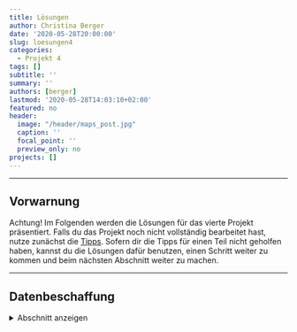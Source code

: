 ```yaml
---
title: Lösungen
author: Christina Berger
date: '2020-05-28T20:00:00'
slug: loesungen4
categories:
  - Projekt 4
tags: []
subtitle: ''
summary: ''
authors: [berger]
lastmod: '2020-05-28T14:03:10+02:00'
featured: no
header:
  image: "/header/maps_post.jpg"
  caption: ''
  focal_point: ''
  preview_only: no
projects: []
---
```


*** 

## Vorwarnung

Achtung! Im Folgenden werden die Lösungen für das vierte Projekt präsentiert. Falls du das Projekt noch nicht vollständig bearbeitet hast, nutze zunächst die [Tipps](/post/tipps4). Sofern dir die Tipps für einen Teil nicht geholfen haben, kannst du die Lösungen dafür benutzen, einen Schritt weiter zu kommen und beim nächsten Abschnitt weiter zu machen.

*** 

## Datenbeschaffung
<details><summary>Abschnitt anzeigen</summary>
<p>

Im ersten Schritt musst du dir die Pakete `osmdata`, `ggplot2` und `sf` installieren und laden.
```r
#install.packages("osmdata")
#install.packages('sf')
#install.packages('ggplot2')
library(osmdata)
library(ggplot2)
library(sf)
```

Hier kannst du dir alle Features, die du benutzten kannst, anzeigen lassen. Eine bessere Übersicht findest du aber meiner Meinung nach auf der Seite von [Wiki OpenStreetMap](https://wiki.openstreetmap.org/wiki/Map_Features)
```r
available_features()
```

```r
head(available_features())
```

Ich werde in meiner Karte große und kleine Straßen trennen. Daher beschäftige ich mich zunächst mit den großen Straßen von Frankfurt. Mit `getbb` kannst du die Daten von der Stadt oder dem Land, auf das du dich beziehen willst, anfragen.

```r
a <- getbb("Frankfurt am Main Germany")
```

Wir müssen nun eine sogannte Overpass query erstellen. Das ist eine Überführungsabfrage von R an die entsprechende Website bzw. Online Datenbank.
```r
b <- opq(a)
```

Bevor wir jede Information über den angegebenen Ort herunterladen, was extrem lange dauern könnte, müssen wir angeben, welche Features wir herunterladen wollen. Ich habe mir aus der Kategorie "highway": "motorway", "primary", "trunk" und "secondary" heruntergeladen. Dies sind mindestens dreispurige Straßen, weshalb ich sie zu den großen Straßen zähle. Um mehrere Features auf einmal herunterzuladen musst du daraus einen Vektor machen.

```r
c <- add_osm_feature(b, key = "highway", value = c("motorway", "primary", "trunk", "secondary"))
```


Mit diesem Befehl findet erst der wirkliche Download statt. Dabei ist `osmdata_` der Grundbefehl und das was dahinter steht gibt das Format an, in dem die Daten vorliegen sollen. Es kann auch in anderen Formaten wie beispielsweise XML geladen werden. Da du die Daten jedoch mit `ggplot` darstellen willst, ist `sf` in dem Fall am sinnvollsten.
```r
streets <- osmdata_sf(c)
streets
```

Wenn wir uns nun die heruntergeladene Variable anschauen, sehen wir als erstes `$bbox`, das uns die Koordinaten von unserem Ort angibt. In diesem Fall stehen dort also die Koordinaten für Frankfurt. Diese Angaben brauche ich später für meine Darstellung. Als zweites sehen wir `$overpass_call`, was uns zeigt, ob die Übertragung erfolgreich war bzw. wie sie durchgeführt wurde. Wichtig für uns sind noch die letzten fünf: `$osm_lines` bzw. `$osm_ points` zeigt uns ob wir Punkte oder Striche heruntergeladen haben. Das ganze geht auch mit Flächen oder anderen Formen. Hinter diesen Variablen steht entweder NULL, wenn keine Daten in dieser Form heruntergeladen wurden, oder das Format, in dem die Daten vorliegen, und die Anzahl der Einträge. Das Format sollte immer `sf` sein und je nach Anzahl der Einträge oder kontextuellem Sinn solltest du dich für Punkte oder Linien entscheiden. Bei Straßen sind Linien natürlich am sinnvollsten.

<p>

## Erste Abbildung
<details><summary>Abschnitt anzeigen</summary>
<p>

Nun können wir unsere erste Abbildung mit den großen Straßen machen. Dafür brauchen wir erst den dir schon bekannten `ggplot()` Befehl. In den `geom_sf()` Befehl müssen wir die Daten eintragen. In meinem Fall will ich von der Variable `streets` die Linien einzeichnen. In der zweiten Zeile definieren wir, dass wir nicht mit den normalen Achsen arbeiten, sondern unsere eigenen hinzufügen (mit dem Befehl `coord_sf`). Mit `color` verändere ich die Farbe der Linien und mit `size` die Größe. `alpha` ist für die Transparenz der Linien zuständig, was später ein gutes Tool ist, um kleine und großen Straßen zu unterscheiden. Bei `coord_sf` müssen wir die Koordinaten aus `$bbox` eintragen, wobei der zweite und letzte Wert für die x-Achse und der erste und dritte Wert für die y-Achse stehen. An dieser Stelle kannst du auch näher heran zoomen, aber du kannst maximal so weit heraus gehen wie die Koordinaten in der `$bbox` Variable es begrenzen. Bei TRUE erweitert `expand` die Abbildung in jede Richtung ein kleines bisschen, um die Darstellung zu verbessern. Das wollen wir in diesem Fall aber vermeiden, weshalb wir es auf FALSE stellen müssen.

```r
ggplot() +
  geom_sf(data = streets$osm_lines,
          inherit.aes = FALSE,
          color = "black",
          size = .4,
          alpha = .8) +
  coord_sf(xlim = c(8.47, 8.8),
           ylim = c(50.01, 50.23),
           expand = FALSE)
```
Und so sieht meine erste Abbildung aus. Es fehlt noch einiges, bis man Frankfurt wirklich erkennen kann.

<p>


## Kleine Straßen & den Main laden
<details><summary>Abschnitt anzeigen</summary>
<p>

Nun wollen wir das gleiche auch mit den kleinen Straßen und für Frankfurt auch mit dem Main machen. Die ersten beiden Schritte, bei denen wir Daten über Frankfurt angefragt haben und dafür eine overpass query erstellt haben brauchen wir nicht mehr. Wir können direkt angeben, welche Features wir herunterladen wollen und dies wieder im `sf` Format laden.
```r
d <- add_osm_feature(b, key = "highway",
                     value = c("residential", "tertiary", "living_street", "unclassified"))

small_streets <-   osmdata_sf(d)
```

Hier das gleiche nochmal für den Main bzw. auch für die Nidda. Der einzige Unterschied ist, dass wir uns nun in der Kategorie `waterway`  befinden.
```r
e <- add_osm_feature(b, key = "waterway", value = "river")
river <- osmdata_sf(e)
```
<p>


## Zweite Abbildung mit kleinen Straßen & dem Main
<details><summary>Abschnitt anzeigen</summary>
<p>

Nun können wir eine Abbildung erstellen, in denen große und kleine Straßen und der Main dargestellt werden. Dafür übernehmen wir den Befehl der letzten Abbildung und fügen zwei mal den `geom_sf()` Befehl hinzu. Zum einen mit den kleinen Straßen und zum anderen mit den Flüssen. Dabei verwenden wir wieder `osm_lines`, da es sich auch hier bei beiden um Linien und keine Punkte handelt. Ich habe die Größe und das `alpha` bei den kleinen Staßen im Vergleich zu den großen Straßen verringert. Den Main will ich in blau darstellen und in etwas größer, da er einen erhöhten Wiedererkennungswert mit sich bringt.
```r
ggplot() +
  geom_sf(data = streets$osm_lines,
          inherit.aes = FALSE,
          color = "black",
          size = .4,
          alpha = .8) +
  geom_sf(data = small_streets$osm_lines,
         inherit.aes = FALSE,
         color = "black",
          size = .001,
          alpha = .6) +
  geom_sf(data = river$osm_lines,
          inherit.aes = FALSE,
          color = "blue",
          size = 1,
          alpha = .5) +
  coord_sf(xlim = c(8.47, 8.8),
           ylim = c(50.01, 50.23),
           expand = FALSE)

```
<p>

## Touristen-Attraktionen laden

<details><summary>Abschnitt anzeigen</summary>
<p>

Zuletzt werde ich bei mir noch Touristenattraktionen hinzufügen. Diese findest du unter der `tourism` Kategorie.
...
```r
f <- add_osm_feature(b, key = 'tourism', value =  c('attraction', 'artwork', 'aquarium', 'gallary', 'information', 'museum', 'viewpoint', 'zoo'))
attraction <- osmdata_sf(f)
attraction
```
<p>


## Dritte Abbildung mit Touristenattraktionen
<details><summary>Abschnitt anzeigen</summary>
<p>
Nun fügen wir einfach zu unserer letzten Abbildung noch die Touristen-Attraktionen hinzu. Diese sind als Punkte dargestellt, weshalb ich `osm_points` verwendet habe.
Damit ist unsere Abbildung fertig und kann nun verschönert werden.
```r
ggplot() +
  geom_sf(data = streets$osm_lines,
          inherit.aes = FALSE,
          color = "black",
          size = .4,
          alpha = .8) +
  geom_sf(data = small_streets$osm_lines,
          inherit.aes = FALSE,
          color = "black",
          size = .001,
          alpha = .6) +
  geom_sf(data = river$osm_lines,
          inherit.aes = FALSE,
          color = "blue",
          size = 0.8,
          alpha = .5) +
  geom_sf(data = attraction$osm_points,
          inherit.aes = F,
          color = 'red',
          size = 0.5) +
  coord_sf(xlim = c(8.47, 8.8),
           ylim = c(50.01, 50.23),
           expand = FALSE)

```
<p>


## Eine schöne Abbildung
<details><summary>Abschnitt anzeigen</summary>
<p>

Es gibt nun verschiede Möglichkeiten die Abbildung je nach Geschmack zu verändern. In dieser Abbildung habe ich zum einen die Farben und Größen der Linien bzw. Punkte angepasst. Außerdem habe ich mit `theme_void` die Achsen entfernt und mit `theme(plot.background =)` den Hintergrund verändert.
```r
ggplot() +
  geom_sf(data = streets$osm_lines,
          inherit.aes = FALSE,
          color = "gray81",
          size = 0.8,
          alpha = .8) +
  geom_sf(data = small_streets$osm_lines,
          inherit.aes = FALSE,
          color = "gray68",
          size = .0001,
          alpha = .6) +
  geom_sf(data = river$osm_lines,
          inherit.aes = FALSE,
          color = "purple2",
          size = 1,
          alpha = .5) +
   geom_sf(data = attraction$osm_points,
          inherit.aes = F,
          color = 'maroon3',
          size = 0.5) +
  coord_sf(xlim = c(8.53, 8.77),
           ylim = c(50.019, 50.222),
           expand = FALSE)+
  theme_void() +
theme(plot.background = element_rect(fill = "grey24"))
```

Hier sind noch ein paar Anregungen, wie die Abbildungen aussehen könnten. Du kannst ja mal versuchen, den richtigen Code dafür zu finden; und vielleicht stößt du dabei auch auf etwas, was dir gefällt:



![](/post/Kartenbild1.jpg){width=20%; height=20%}

![](/post/Kartenbild2.jpg){width=20%; height=20%}

![](/post/Kartenbild3.jpg){width=20%; height=20%}

![](/post/Kartenbild4.jpg){width=20%; height=20%}


<p>

